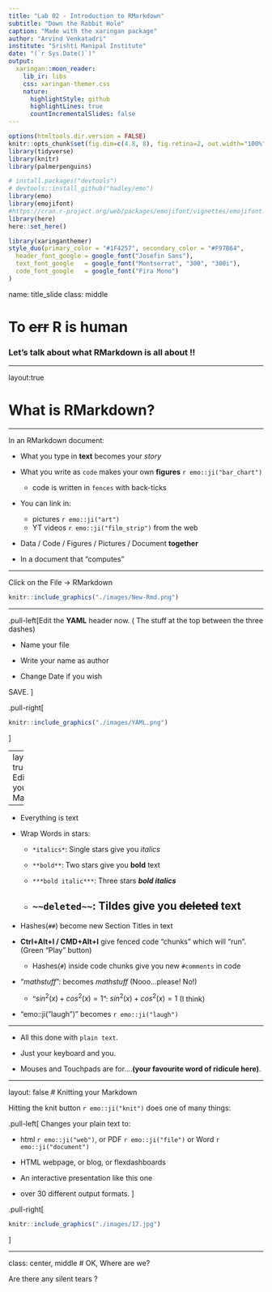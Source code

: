 ```yaml
---
title: "Lab 02 - Introduction to RMarkdown"
subtitle: "Down the Rabbit Hole"
caption: "Made with the xaringan package"
author: "Arvind Venkatadri"
institute: "Srishti Manipal Institute"
date: "(`r Sys.Date()`)"
output:
  xaringan::moon_reader:
    lib_ir: libs
    css: xaringan-themer.css
    nature:
      highlightStyle: github
      highlightLines: true
      countIncrementalSlides: false
---
```


```r
options(htmltools.dir.version = FALSE)
knitr::opts_chunk$set(fig.dim=c(4.8, 8), fig.retina=2, out.width="100%")
library(tidyverse)
library(knitr)
library(palmerpenguins)

# install.packages("devtools")
# devtools::install_github("hadley/emo")
library(emo)
library(emojifont) 
#https://cran.r-project.org/web/packages/emojifont/vignettes/emojifont.html
library(here)
here::set_here()
```

```r
library(xaringanthemer)
style_duo(primary_color = "#1F4257", secondary_color = "#F97B64",
  header_font_google = google_font("Josefin Sans"),
  text_font_google   = google_font("Montserrat", "300", "300i"),
  code_font_google   = google_font("Fira Mono")
)
```

name: title_slide
class: middle

# To ~~err~~ R is human

### Let's talk about what RMarkdown is all about !!


---

layout:true

# What is RMarkdown?

---

In an RMarkdown document:

- What you type in **text** becomes your *story*

- What you write as `code` makes your own **figures** 
`r emo::ji("bar_chart")`
    - code is written in ```fences``` with back-ticks

- You can link in:
    - pictures `r emo::ji("art")`
    - YT videos `r emo::ji("film_strip")` from the web

- Data / Code / Figures / Pictures / Document  **together** 

- In a document that "computes"

---


Click on the File -> RMarkdown

```r
knitr::include_graphics("./images/New-Rmd.png")
```

---

.pull-left[Edit the **YAML** header now. ( The stuff at the top between the three dashes)

- Name your file

- Write your name as author

- Change Date if you wish

SAVE.
]

.pull-right[
```r
knitr::include_graphics("./images/YAML.png")
```

]

---
layout: true
# Editing your Markdown

---

- Everything is text
- Wrap Words in stars:
    - ```*italics*```: Single stars give you *italics*
    
    - ```**bold**```: Two stars give you **bold** text
    
    - ```***bold italic***```: Three stars ***bold italics***
    
    - ```~~deleted~~```: Tildes give you ~~deleted~~ text
---

- Hashes(`##`) become new Section Titles in text

- **Ctrl+Alt+I / CMD+Alt+I** give fenced code "chunks" which will "run". (Green "Play" button)
     - Hashes(`#`) inside code chunks give you new `#comments` in code
     
- "$mathstuff$": becomes $math stuff$ (Nooo...please! No!)

  - "$sin^2(x)+cos^2(x) = 1$": $sin^2(x)+cos^2(x) = 1$ (I think)
  
- "emo::ji("laugh")" becomes `r emo::ji("laugh")`

---

- All this done with `plain text`. 

- Just your keyboard and you. 

- Mouses and Touchpads are for....**(your favourite word of ridicule here)**.

---

layout: false
# Knitting your Markdown

Hitting the knit button `r emo::ji("knit")` does one of many things:

.pull-left[
Changes your plain text to:

- html `r emo::ji("web")`, or PDF `r emo::ji("file")` or Word `r emo::ji("document")`

- HTML webpage, or blog, or flexdashboards

- An interactive presentation like this one

- over 30 different output formats. 
]

.pull-right[
```r
knitr::include_graphics("./images/17.jpg")
```

]

---

class: center, middle
# OK, Where are we?

Are there any silent tears ? 

